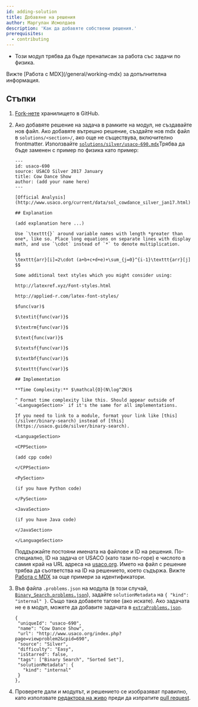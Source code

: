 ```yaml
---
id: adding-solution
title: Добавяне на решения
author: Маргулан Исмолдаев
description: 'Как да добавяте собствени решения.'
prerequisites:
  - contributing
---
```


<IncompleteSection>

- Този модул трябва да бъде пренаписан за работа със задачи по физика.

</IncompleteSection>
Вижте [Работа с MDX](/general/working-mdx) за допълнителна информация.

## Стъпки

1. [Fork-нете](https://docs.github.com/en/free-pro-team@latest/desktop/contributing-and-collaborating-using-github-desktop/cloning-and-forking-repositories-from-github-desktop) хранилището в GitHub.

2. Ако добавяте решение на задача в рамките на модул, не създавайте нов файл. Ако добавяте вътрешно решение, създайте нов mdx файл в `solutions/<section>/`, ако още не съществува, включително frontmatter. Използвайте [`solutions/silver/usaco-690.mdx`](https://github.com/cpinitiative/usaco-guide/blob/master/solutions/silver/usaco-690.mdx)<Asterisk>Трябва да бъде заменен с пример по физика</Asterisk> като пример:
    ```
    ---
    id: usaco-690
    source: USACO Silver 2017 January
    title: Cow Dance Show
    author: (add your name here)
    ---

    [Official Analysis](http://www.usaco.org/current/data/sol_cowdance_silver_jan17.html)

    ## Explanation

    (add explanation here ...)

    Use `\texttt{}` around variable names with length *greater than one*, like so. Place long equations on separate lines with display math, and use `\cdot` instead of `*` to denote multiplication.

    $$
    \texttt{arr}[i]=2\cdot (a+b+c+d+e)+\sum_{j=0}^{i-1}\texttt{arr}[j]
    $$

    Some additional text styles which you might consider using:

    http://latexref.xyz/Font-styles.html

    http://applied-r.com/latex-font-styles/

    $func(var)$

    $\textit{func(var)}$

    $\textrm{func(var)}$

    $\text{func(var)}$

    $\textsf{func(var)}$

    $\textbf{func(var)}$

    $\texttt{func(var)}$

    ## Implementation

    **Time Complexity:** $\mathcal{O}(N\log^2N)$

    ^ Format time complexity like this. Should appear outside of `<LanguageSection>` if it's the same for all implementations.

    If you need to link to a module, format your link like [this](/silver/binary-search) instead of [this](https://usaco.guide/silver/binary-search).

    <LanguageSection>

    <CPPSection>

    (add cpp code)

    </CPPSection>

    <PySection>

    (if you have Python code)

    </PySection>

    <JavaSection>

    (if you have Java code)

    </JavaSection>

    </LanguageSection>
    ```
	Поддържайте постояни имената на файлове и ID на решения. По-специално, ID на
	задача от USACO (като тази по-горе) е числото в самия край на
	URL адреса на [usaco.org](http://www.usaco.org/index.php?page=viewproblem2&cpid=690).
	Името на файл с решение трябва да съответства на ID на решението, което съдържа. Вижте
	[Работа с MDX](/general/working-mdx#problem-lists) за още примери за идентификатори.

3. Във файла `.problems.json` на модула (в този случай,
	[`Binary_Search.problems.json`](https://github.com/cpinitiative/usaco-guide/blob/master/content/3_Silver/Binary_Search.problems.json)),
	задайте `solutionMetadata` на `{ "kind": "internal" }`. Също така добавете
	тагове (ако искате). Ако задачата не е в модул, можете да добавите задачата в
     [`extraProblems.json`](https://github.com/cpinitiative/usaco-guide/blob/master/content/extraProblems.json).

     ```
    {
      "uniqueId": "usaco-690",
      "name": "Cow Dance Show",
      "url": "http://www.usaco.org/index.php?page=viewproblem2&cpid=690",
      "source": "Silver",
      "difficulty": "Easy",
      "isStarred": false,
      "tags": ["Binary Search", "Sorted Set"],
      "solutionMetadata": {
        "kind": "internal"
      }
    },
    ```

4. Проверете дали и модулът, и решението се изобразяват правилно, като използвате
     [редактора на живо](/editor/) преди да изпратите
     [pull request](https://docs.github.com/en/free-pro-team@latest/github/collaborating-with-issues-and-pull-requests/about-pull-requests).


